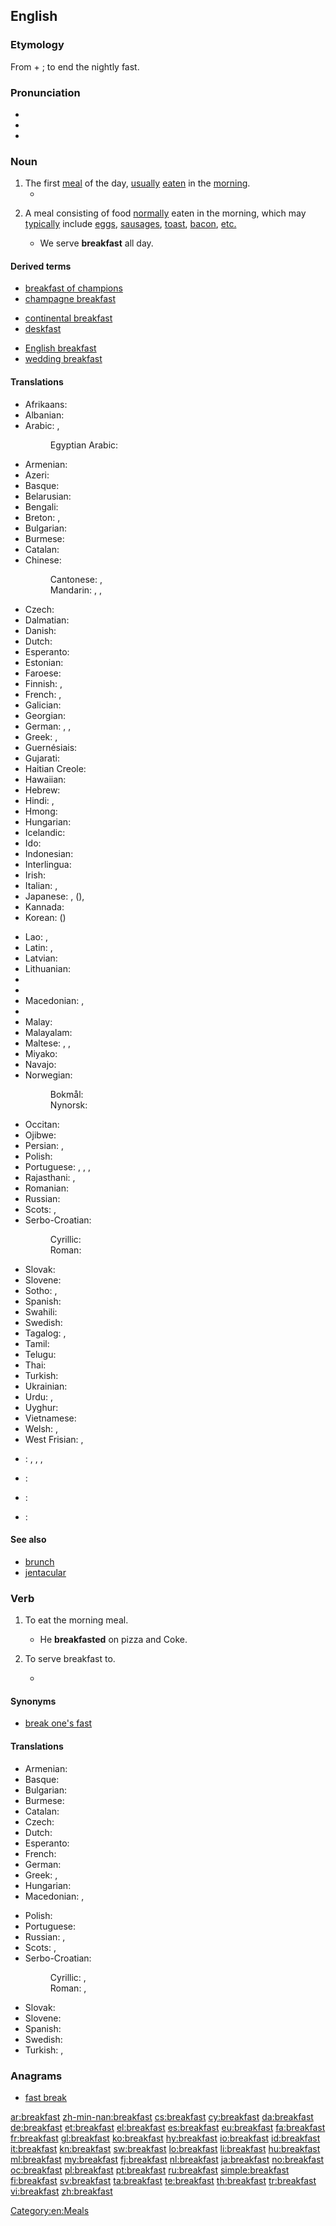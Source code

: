 ==English==
{{pedia}}

===Etymology===
From {{term|break}} + {{term|fast}}; to end the nightly fast.

===Pronunciation===
* {{IPA|/ˈbɹɛkfəst/}}
* {{audio|en-us-breakfast.ogg|Audio (US)}}
* {{audio|En-uk-breakfast.ogg|Audio (UK)}}

===Noun===
{{en-noun}}

# The first [[meal]] of the day, [[usually]] [[eat]]en in the [[morning]].
#* {{quote-book|year=1922|author=[[w:Ben Travers|Ben Travers]]
|title=The Cuckoo in the Nest
|chapter=1|url=http://openlibrary.org/works/OL1521052W
|passage=Peter, after the manner of man at the '''breakfast''' table, had allowed half his kedgeree to get cold and was sniggering over a letter. Sophia looked at him sharply. The only letter she had received was from her mother. Sophia's mother was not a humourist.}}
# {{by extension}} A meal consisting of food [[normally]] eaten in the morning, which may [[typically]] include [[egg]]s, [[sausage]]s, [[toast]], [[bacon]], [[etc.]]
#* We serve '''breakfast''' all day.

====Derived terms====
{{rel-top3|Terms derived from the noun "breakfast"}}
* [[breakfast of champions]]
* [[champagne breakfast]]
{{rel-mid3}}
* [[continental breakfast]]
* [[deskfast]]
{{rel-mid3}}
* [[English breakfast]]
* [[wedding breakfast]]
{{rel-bottom}}

====Translations====
{{trans-top|first meal of the day}}
* Afrikaans: {{t-|af|ontbyt}}
* Albanian: {{t-|sq|mëngjes|m}}
* Arabic: {{t+|ar|إفطار|m|tr=ʾifṭār|sc=Arab}}, {{t-|ar|فطور|m|tr=fuṭūr|sc=Arab}}
*: Egyptian Arabic: {{tø|arz|فطار|m|tr=feṭār|sc=Arab}}
* Armenian: {{t-|hy|նախաճաշ|tr=naxač̣aš|sc=Armn}}
* Azeri: {{t-|az|səhər yeməyi}}
* Basque: {{t+|eu|gosari}}
* Belarusian: {{t-|be|сняданак|m|tr=snjadának|sc=Cyrl}}
* Bengali: {{t-|bn|প্রাতরাশ|tr=pratôrash|sc=Beng}}
* Breton: {{t+|br|lein|f}}, {{t+|br|dijuniñ|m}}
* Bulgarian: {{t-|bg|закуска|f|tr=zakúska|sc=Cyrl}}
* Burmese: {{t|my||မနက်စာ|tr=manakcā|sc=Mymr}}
* Catalan: {{t+|ca|esmorzar|m}}
* Chinese:
*: Cantonese: {{yue-tsj|早飯|早饭|zou2 faan6}}, {{yue-yue-j|早餐|zou2 caan1}}
*: Mandarin: {{t|cmn|早飯|sc=Hani}}, {{t|cmn|早饭|tr=zǎofàn|sc=Hani}}, {{t|cmn|早餐|tr=zǎocān|sc=Hani}}
* Czech: {{t+|cs|snídaně|f}}
* Dalmatian: {{tø|dlm|prinz|m}}
* Danish: {{t+|da|morgenmad|c}}
* Dutch: {{t+|nl|ontbijt|n}}
* Esperanto: {{t-|eo|matenmanĝo}}
* Estonian: {{t-|et|hommikueine}}
* Faroese: {{t-|fo|morgunmatur}}
* Finnish: {{t+|fi|aamupala}}, {{t+|fi|aamiainen}}
* French: {{t+|fr|petit déjeuner|m}} {{qualifier|France}}, {{t+|fr|déjeuner|m}} {{qualifier|Belgium|Cajun and Canadian French}}
* Galician: {{t+|gl|almorzo|m}}
* Georgian: {{t-|ka|საუზმესაუზმე|tr=sauzmesauzme|sc=Geor}}
* German: {{t+|de|Frühstück|n}}, {{t-|de|Zmorge|f}} {{qualifier|Swiss German}}, {{qualifier|Swiss German}} {{t-|de|Morgenessen|n}}
* Greek: {{t+|el|πρωινό|n|tr=proinó|sc=Grek}}, {{t+|el|πρόγευμα|n|tr=prógevma|sc=Grek}}
* Guernésiais: {{tø|roa-grn|déjunaïr|m}}
* Gujarati: {{t-|gu|નાસ્તો|tr=nāsto|sc=Gujr}}
* Haitian Creole: {{tø|ht|dejene}}
* Hawaiian: {{tø|haw|ʻaina kakahiaka}}
* Hebrew: {{t-|he|ארוחת־בוקר|f|tr=arukhat-boqer|sc=Hebr}}
* Hindi: {{t-|hi|नाश्ता|m|tr=nāśtā|sc=Deva}}, {{t-|hi|कलेवा|m|tr=kalevā|sc=Deva}}
* Hmong: {{tø|hmn|pluag}} {{tø|hmn|tshais}}
* Hungarian: {{t+|hu|reggeli}}
* Icelandic: {{t+|is|morgunmatur|m}}
* Ido: {{t-|io|fru-dejuneto}}
* Indonesian: {{t+|id|sarapan}}
* Interlingua: {{t-|ia|jentaculo}}
* Irish: {{t+|ga|bricfeasta|m}}
* Italian: {{t+|it|colazione|f}}, {{t-|it|prima colazione|f}}
* Japanese: {{t+|ja|朝食|tr=ちょうしょく, chōshoku|sc=Jpan}}, {{t-|ja|朝御飯|tr=あさごはん, asa-gohan|sc=Jpan}} ({{t-|ja|朝ご飯|sc=Jpan}}), {{t-|ja|朝飯|tr=あさめし, asameshi|sc=Jpan}}
* Kannada: {{t-|kn|ನಾಷ್ಟಾ|tr=nāṣṭā|sc=Knda}}
* Korean: {{t+|ko|조반|tr=joban|sc=Kore}} ({{t+|ko|朝飯|sc=Kore}})
{{trans-mid}}
* Lao: {{t+|lo|ເຂົ້າເຊົ້າ|tr=khao-sao|sc=Laoo}}, {{t+|lo|ອາຫານເຊົ້າ|tr='aa-haan-sao|sc=Laoo}}
* Latin: {{t-|la|prandium|n}}, {{t-|la|ientaculum|n}}
* Latvian: {{t+|lv|brokastis}}
* Lithuanian: {{t-|lt|pusryčiai|m|p}}
* {{trreq|luy}}
* {{trreq|luo}}
* Macedonian: {{t-|mk|појадок|tr=pójadok|sc=Cyrl}}, {{t-|mk|доручек|m|tr=dóruček|sc=Cyrl}}
* {{trreq|mg}}
* Malay: {{t-|ms|sarapan}}
* Malayalam: {{t-|ml|പ്രഭാത|tr=prabhāta|sc=Mlym}}
* Maltese: {{t-|mt|kolazzjon|m}}, {{t-|mt|brejkfast}}, {{t-|mt|fatra|f}}
* Miyako: {{tø|mvi|アサムヌ|tr=asamunu}}
* Navajo: {{tø|nv|abínígo daʼadánígíí}}
* Norwegian:
*: Bokmål: {{t+|no|frokost|m}}
*: Nynorsk: {{t+|no|frukost|m}}
* Occitan: {{t+|oc|dejunar|m}}
* Ojibwe: {{tø|oj|gigizhebaa-wiisiniwin}}
* Persian: {{t+|fa|صبحانه|tr=sobhâne|sc=fa-Arab}}, {{t+|fa|ناشتا|tr=nâštâ|sc=fa-Arab}}
* Polish: {{t+|pl|śniadanie|n}}
* Portuguese: {{t-|pt|café-da-manhã|m}}, {{t+|pt|desjejum|f}}, {{t+|pt|pequeno-almoço|m}}, {{qualifier|Angola}} {{t+|pt|mata-bicho|m}}
* Rajasthani: {{tø|raj|नास्तौ|tr=nāstau|sc=Deva}}, {{tø|raj|कलेवौ|tr=kalevau|sc=Deva}}
* Romanian: {{t-|ro|mic dejun|n}}
* Russian: {{t+|ru|завтрак|m|tr=závtrak|sc=Cyrl}}
* Scots: {{tø|sco|disjune}}, {{tø|sco|brakfast}}
* Serbo-Croatian:
*: Cyrillic: {{t-|sh|доручак|m|sc=Cyrl}}
*: Roman: {{t-|sh|doručak|m}}
* Slovak: {{t-|sk|raňajky|f|p}}
* Slovene: {{t+|sl|zajtrk|m}}
* Sotho: {{t-|st|dijo tsa hoseng}}, {{t-|st|mofihlolo}}
* Spanish: {{t+|es|desayuno|m}}
* Swahili: {{t-|sw|chakula cha asubuhi}}
* Swedish: {{t+|sv|frukost|c}}
* Tagalog: {{t-|tl|almusál}}, {{t+|tl|agahan}}
* Tamil: {{t-|ta|காலையுண்டி|tr=kālaiyuṇṭi|sc=Taml}}
* Telugu: {{t-|te|ప్రాతఃకాల|tr=prātaḥkāla|sc=Telu}}
* Thai: {{t-|th|ข้าวเช้า|tr=kâao cháo|sc=Thai}}
* Turkish: {{t+|tr|kahvaltı}}
* Ukrainian: {{t-|uk|сніданок|m|tr=snidánok|sc=Cyrl}}
* Urdu: {{t-|ur|ناشتا|m|tr=nāśtā|sc=ur-Arab}}, {{t-|ur|کلیوا|m|tr=kalevā|sc=ur-Arab}}
* Uyghur: {{t-|ug|ناشتا|tr=nashta|sc=ug-Arab}}
* Vietnamese: {{t-|vi|bữa sáng}}
* Welsh: {{t+|cy|brecwast|m}}, {{t+|cy|borefwyd|m}}
* West Frisian: {{t-|fy|moarnsiten|n}}, {{t-|fy|brea-iten|n}}
{{trans-bottom}}

{{checktrans-top}}
* {{ttbc|is}}: {{t+|is|morgunmatur|m}}, {{t+|is|morgunverður|m}}, {{t-|is|dögurður|m}}, {{t-|is|árbítur|m}}
* {{ttbc|ckb}}: {{tø|ckb|به‌رچای|sc=ku-Arab}}
{{trans-mid}}
* {{ttbc|dsb}}: {{tø|dsb|snědanje|n}}
* {{ttbc|hsb}}: {{t-|hsb|snědanje}}
{{trans-bottom}}

====See also====
* [[brunch]]
* [[jentacular]]

===Verb===
{{en-verb}}

# {{intransitive}} To eat the morning meal.
#* He '''breakfasted''' on pizza and Coke.
# {{transitive}} To serve breakfast to.
#* {{quote-book|title=The Lady: A Tale of Ireland‎|page=269|author=Anne McCaffrey|year=1987|passage=By seven-thirty she had '''breakfasted''' them, provided each with a packed lunch and Thermoses of coffee and tea}}

====Synonyms====
* [[break one's fast]]

====Translations====
{{trans-top|to eat the morning meal}}
* Armenian: {{t-|hy|նախաճաշել|tr=naxač̣ašel|sc=Armn}}
* Basque: {{t+|eu|gosaldu}}
* Bulgarian: {{t-|bg|закусвам|tr=zakusvam|sc=Cyrl}}
* Burmese: {{t-|my|မနက်စာစား|tr=manakcācā:|sc=Mymr}}
* Catalan: {{t+|ca|esmorzar}}
* Czech: {{t-|cs|snídat}}
* Dutch: {{t+|nl|ontbijten}}
* Esperanto: {{t-|eo|matenmanĝi}}
* French: {{t-|fr|prendre le petit-déjeuner}}
* German: {{t+|de|frühstücken}}
* Greek: {{t+|el|προγευματίζω|tr=progevmatízo|sc=Grek}}, {{t-|el|παίρνω πρωινό|tr=paírno proinó|sc=Grek}}
* Hungarian: {{t+|hu|reggelizik}}
* Macedonian: {{t-|mk|појадува|tr=pojáduva|sc=Cyrl}}, {{t-|mk|доручкува|tr=dorúčkuva|sc=Cyrl}}
{{trans-mid}}
* Polish: {{qualifier|archaic}} {{t-|pl|śniadać}}
* Portuguese: {{t-|pt|desjejuar}}
* Russian: {{t+|ru|завтракать|tr=závtrakat’|alt=за́втракать|sc=Cyrl}} {{impf}}, {{t+|ru|позавтракать|tr=pozávtrakat’|alt=поза́втракать|sc=Cyrl}} {{pf.}}
* Scots: {{tø|sco|disjune}}, {{tø|sco|brakfast}}
* Serbo-Croatian:
*: Cyrillic: {{t-|sh|доручковати|sc=Cyrl}}, {{t-|sh|зајутарковати|sc=Cyrl}}
*: Roman: {{t-|sh|doručkovati|alt=dòručkovati}}, {{t-|sh|zajutarkovati|alt=zàjutārkovati}}
* Slovak: {{t-|sk|raňajkovať}}
* Slovene: {{t+|sl|zajtrkovati}}
* Spanish: {{t+|es|desayunar}}
* Swedish: {{t+|sv|äta}} {{t+|sv|frukost}}
* Turkish: {{t-|tr|kahvaltı etmek}}, {{t-|tr|kahvaltı yapmak}}
{{trans-bottom}}

===Anagrams===
* [[fast break#English|fast break]]

[[Category:en:Meals]]

[[ar:breakfast]]
[[zh-min-nan:breakfast]]
[[cs:breakfast]]
[[cy:breakfast]]
[[da:breakfast]]
[[de:breakfast]]
[[et:breakfast]]
[[el:breakfast]]
[[es:breakfast]]
[[eu:breakfast]]
[[fa:breakfast]]
[[fr:breakfast]]
[[gl:breakfast]]
[[ko:breakfast]]
[[hy:breakfast]]
[[io:breakfast]]
[[id:breakfast]]
[[it:breakfast]]
[[kn:breakfast]]
[[sw:breakfast]]
[[lo:breakfast]]
[[li:breakfast]]
[[hu:breakfast]]
[[ml:breakfast]]
[[my:breakfast]]
[[fj:breakfast]]
[[nl:breakfast]]
[[ja:breakfast]]
[[no:breakfast]]
[[oc:breakfast]]
[[pl:breakfast]]
[[pt:breakfast]]
[[ru:breakfast]]
[[simple:breakfast]]
[[fi:breakfast]]
[[sv:breakfast]]
[[ta:breakfast]]
[[te:breakfast]]
[[th:breakfast]]
[[tr:breakfast]]
[[vi:breakfast]]
[[zh:breakfast]]